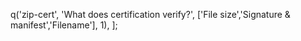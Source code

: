  q('zip-cert', 'What does certification verify?', ['File size','Signature & manifest','Filename'], 1),
];